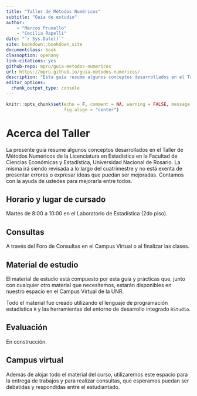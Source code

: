 ```yaml
--- 
title: "Taller de Métodos Numéricos"
subtitle: "Guía de estudio"
author:
    - "Marcos Prunello"
    - "Cecilia Rapelli"
date: "`r Sys.Date()`"
site: bookdown::bookdown_site
documentclass: book
classoption: openany
link-citations: yes
github-repo: mpru/guia-metodos-numericos
url: https://mpru.github.io/guia-metodos-numericos/
description: "Esta guía resume algunos conceptos desarrollados en el Taller de Métodos Numéricos de la Licenciatura en Estadística (Facultad de Ciencias Económicas y Estadstica, Universidad Nacional de Rosario)."
editor_options: 
  chunk_output_type: console
---
```


```r
knitr::opts_chunk$set(echo = F, comment = NA, warning = FALSE, message = FALSE, 
                      fig.align = "center")
```

# Acerca del Taller {-}

La presente guía resume algunos conceptos desarrollados en el Taller de Métodos Numéricos de la Licenciatura en Estadística en la Facultad de Ciencias Económicas y Estadística, Universidad Nacional de Rosario. La misma irá siendo revisada a lo largo del cuatrimestre y no está exenta de presentar errores o expresar ideas que puedan ser mejoradas. Contamos con la ayuda de ustedes para mejorarla entre todos.

## Horario y lugar de cursado {-}

Martes de 8:00 a 10:00 en el Laboratorio de Estadística (2do piso).

## Consultas {-}

A través del Foro de Consultas en el Campus Virtual o al finalizar las clases.

## Material de estudio {-}

El material de estudio está compuesto por esta guía y prácticas que, junto con cualquier otro material que necesitemos, estarán disponibles en nuestro espacio en el Campus Virtual de la UNR.

Todo el material fue creado utilizando el lenguaje de programación estadística `R` y las herramientas del entorno de desarrollo integrado `RStudio`.

## Evaluación {-}

En construcción.

## Campus virtual {-}

Además de alojar todo el material del curso, utilizaremos este espacio para la entrega de trabajos y para realizar consultas, que esperamos puedan ser debatidas y respondidas entre el estudiantado.
